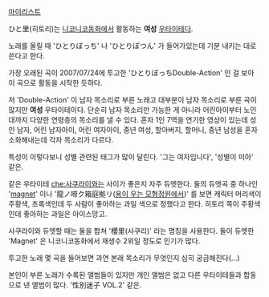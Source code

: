 [http://www.nicovideo.jp/mylist/1667393 마이리스트]

ひと里(히토리)는 [[니코니코동화]]에서 활동하는 '''여성''' [[우타이테]]다.

노래를 올릴 때 'ひとりぼっち' 나 'ひとりぽつん' 가 들어가있는데 기분 내키는 대로 쓴다고 한다.

가장 오래된 곡이 2007/07/24에 투고한 'ひとりぼっちDouble-Action' 인 걸 보아 이 곡으로 활동을 시작한 듯하다.

저 'Double-Action' 이 남자 목소리로 부른 노래고 대부분이 남자 목소리로 부른 곡이 많지만 '''여성''' 우타이테이다. 단순히 남자 목소리만 가능한 게 아니라 어린아이부터 노인대까지 다양한 연령층의 목소리를 낼 수 있다. 혼자 1인 7역을 연기한 영상이 있는데 성인 남자, 어린 남자아이, 어린 여자아이, 중년 여성, 할아버지, 할머니, 중년 남성을 혼자 소화해내는데 각자 목소리가 다르다.

특성이 이렇다보니 성별 관련된 태그가 많이 달린다. '그는 여자입니다', '성별이 미아' 같은.

같은 우타이테 [[che:櫻井|che:사쿠라이]]와는 사이가 좋은지 자주 듀엣한다. 둘의 듀엣곡 중 하나인 '[[magnet]]' 이나 '龍ノ啼ク箱庭拠リ([[용이 우는 모형정원에서]])' 를 보면 캐릭터 머리색이 주황색, 초록색인데 두 사람이 좋아하는 과일 색으로 정했다고 한다. 히토리 쪽이 주황색인데 좋아하는 과일은 아이스망고.

사쿠라이와 듀엣할 때는 둘을 합쳐 '櫻里(사쿠리)' 라는 명칭을 사용한다. 둘이 듀엣한 'Magnet' 은 니코니코동화에서 재생수 2위일 정도로 인기가 많다.

투고한 노래 몇 곡을 들어보면 과연 본래 목소리가 무엇인지 심히 궁금해진다(...)

본인이 부른 노래가 수록된 앨범들이 있지만 개인 앨범은 없고 다른 우타이테들과 합동으로 낸 앨범이 많다. '性別迷子 VOL.2' 같은.

